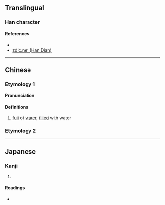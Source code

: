 {{also|濔}}
{{character info/new}}
==Translingual==

===Han character===
{{Han char|rn=85|rad=水|as=05|sn=8|four=|canj=ENF|ids=⿰氵尔}}

====References====
* {{Han ref|kx=0613.110|dkj=17247|dj=1007.020|hdz=31590.030|uh=6CB5|ud=27829}}
* [http://www.zdic.net/z/1c/js/6CB5.htm zdic.net (Han Dian)]

----

==Chinese==
{{zh-forms}}

===Etymology 1===

====Pronunciation====
{{zh-pron
|m=mǐ
|c=
|mc=y
|oc=y
|ma=
|cat=a
}}

====Definitions====
{{zh-hanzi}}

# [[full]] of [[water]], [[fill]]ed with water

===Etymology 2===
{{zh-see|沴|a}}

----

==Japanese==

===Kanji===
{{ja-kanji|grade=|rs=水05}}

# {{defn|lang=ja|sort=水05}}

====Readings====
* {{ja-readings|on=[[でい]] (dei), [[ない]] (nai)|kun=}}